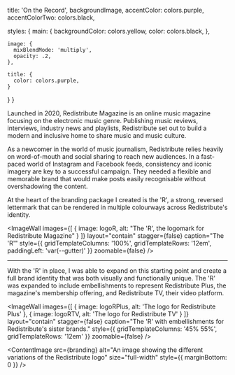 



  title: 'On the Record',
  backgroundImage,
  accentColor: colors.purple,
  accentColorTwo: colors.black,

  styles: {
    main: {
      backgroundColor: colors.yellow,
      color: colors.black,
    },

    image: {
      mixBlendMode: 'multiply',
      opacity: .2,
    },

    title: {
      color: colors.purple,
    }
  }
}

Launched in 2020, Redistribute Magazine is an online music magazine focusing on the electronic music genre. Publishing music reviews, interviews, industry news and playlists, Redistribute set out to build a modern and inclusive home to share music and music culture.

As a newcomer in the world of music journalism, Redistribute relies heavily on word-of-mouth and social sharing to reach new audiences. In a fast-paced world of Instagram and Facebook feeds, consistency and iconic imagery are key to a successful campaign. They needed a flexible and memorable brand that would make posts easily recognisable without overshadowing the content.

At the heart of the branding package I created is the 'R', a strong, reversed lettermark that can be rendered in multiple colourways across Redistribute's identity.

<ImageWall
  images={[
    {
      image: logoR,
      alt: "The 'R', the logomark for Redistribute Magazine"
    }
  ]}
  layout="contain"
  stagger={false}
  caption="The 'R'"
  style={{
    gridTemplateColumns: '100%',
    gridTemplateRows: '12em',
    paddingLeft: 'var(--gutter)'
  }}
  zoomable={false}
/>

---

With the 'R' in place, I was able to expand on this starting point and create a full brand identity that was both visually and functionally unique. The 'R' was expanded to include embellishments to represent Redistribute Plus, the magazine's membership offering, and Redistribute TV, their video platform.

<ImageWall
  images={[
    {
      image: logoRPlus,
      alt: 'The logo for Redistribute Plus'
    },
    {
      image: logoRTV,
      alt: 'The logo for Redistribute TV'
    }
  ]}
  layout="contain"
  stagger={false}
  caption="The 'R' with embellishments for Redistribute's sister brands."
  style={{
    gridTemplateColumns: '45% 55%',
    gridTemplateRows: '12em'
  }}
  zoomable={false}
/>

<ContentImage
  src={branding}
  alt="An image showing the different variations of the Redistribute logo"
  size="full-width"
  style={{
    marginBottom: 0
  }}
/>
